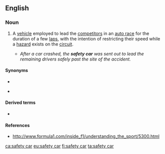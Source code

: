 ==English==

===Noun===
{{en-noun}}

# {{label|en|motor racing}} A [[vehicle]] employed to lead the [[competitor]]s in an [[auto racing|auto race]] for the duration of a few [[laps]], with the intention of restricting their speed while a [[hazard]] exists on the [[circuit]].
#* ''After a car crashed, the '''safety car''' was sent out to lead the remaining drivers safely past the site of the accident.''

====Synonyms====
* {{l|en|pace car}}
* {{l|en|SC}} {{gloss|abbreviation}}

====Derived terms====
* {{l|en|virtual safety car}}

====References====
* http://www.formula1.com/inside_f1/understanding_the_sport/5300.html

[[ca:safety car]]
[[eu:safety car]]
[[fi:safety car]]
[[ta:safety car]]